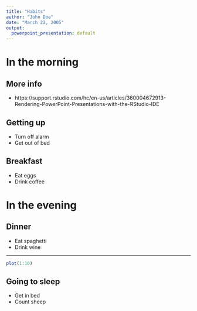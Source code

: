 ```yaml
---
title: "Habits"
author: "John Doe"
date: "March 22, 2005"
output:
  powerpoint_presentation: default
---
```


# In the morning

## More info

- https://support.rstudio.com/hc/en-us/articles/360004672913-Rendering-PowerPoint-Presentations-with-the-RStudio-IDE

## Getting up

- Turn off alarm
- Get out of bed

## Breakfast

- Eat eggs
- Drink coffee

# In the evening

## Dinner

- Eat spaghetti
- Drink wine

---

```r
plot(1:10)
```

## Going to sleep

- Get in bed
- Count sheep

